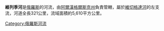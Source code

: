 {{Coord|61|20|24|N|47|21|21|E|display=title|region:RU-ARK_type:river_source:dewiki}}

'''維列季河'''是[[俄羅斯|俄羅斯]]的河流，由[[阿爾漢格爾斯克州|阿爾漢格爾斯克州]]負責管轄，屬於[[維切格達河|維切格達河]]的左支流，河道全長321公里，流域面積約5,610平方公里。

{{Russia-geo-stub}}
[[Category:俄羅斯河流|Category:俄羅斯河流]]